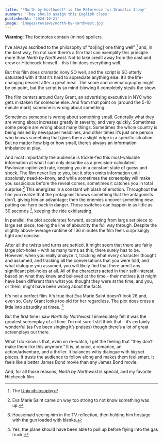 ```yaml
---
title: '*North by Northwest* is the Reference for Dramatic Irony'
summary: 'They should assign this English class'
publishedAt: '2024-10-21'
image: 'images/reviews/north-by-northwest.jpg'
---
```

**Warning**: The footnotes contain (minor) spoilers.

I’ve always ascribed to the philosophy of “do[ing] one thing well” [^1] and, in the best way, I’m not sure there’s a film that can exemplify this principle more than *North by Northwest*.  Not to take credit away from the cast and crew or Hitchcock himself - this film does everything well.  

But this film does dramatic irony SO well, and the script is SO utterly saturated with it that it’s hard to appreciate anything else.  It’s the life-changing dessert after a great meal.  The score and cinematography might be on point, but the script is so mind-blowing it completely steals the show.

The film centers around Cary Grant, an advertising executive in NYC who gets mistaken for someone else.  And from that point on (around the 5-10 minute mark) someone is wrong about something.  

Sometimes someone is wrong about something small.  Generally what they are wrong about increases greatly in severity, and very quickly.  Sometimes some people are wrong about many things.  Sometimes the whole country is being misled by newspaper headlines, and other times it’s just one person who knows something that gives them a slight edge in a specific situation.  But no matter how big or how small, there’s always an information imbalance at play.

And most importantly the audience is trickle-fed this most-valuable information at what I can only describe as a precision-calculated, Pavlovian-optimized rate, keeping you in a constant state of guess and shock.  The film never lies to you, but it often omits information until absolutely need-to-know, and while sometimes the screenplay will make you suspicious before the reveal comes, sometimes it catches you in total surprise.[^2]  This energizes in a constant whiplash of emotion.  Throughout the film you realize that the protagonist knows something that the antagonists don’t, giving him an advantage; then the enemies uncover something new, putting our hero back in danger.  These switches can happen in as little as 30 seconds [^3], keeping the ride exhilarating.

In parallel, the plot accelerates forward, escalating from large set piece to large set piece, toeing the line of absurdity the full way through.  Despite the slightly above-average runtime of 136 minutes the film feels surprisingly tight and concise.  

After all the twists and turns are settled, it might seem that there are fairly large plot-holes - with as many turns as this, there surely has to be.  However, when you really analyze it, tracking what every character thought and assumed, and tracking all the conversations that you were told, and what dialogue you assumed, you will likely find that there aren’t any significant plot-holes at all.  All of the characters acted in their self-interest, based on what they knew and believed at the time - their motives just might have been different than what you thought they were at the time, and you, or them, might have been wrong about the facts.

It's not a perfect film.  It's true that Eva Marie Saint doesn’t look 26 and, even so, Cary Grant looks too old for her regardless.  The plot does cross a little into absurdity at times. [^4]

But the first time I saw *North by Northwest* I immediately felt it was the greatest screenplay of all time.  I’m not sure I still think that - it’s certainly wonderful (as I’ve been singing it’s praises) though there’s a lot of great screenplays out there.

What I do know is that, even on re-watch, I get the feeling that “they don’t make them like this anymore.”  It is, at once, a romance, an action/adventure, and a thriller.  It balances witty dialogue with big set pieces.  It trusts the audience to follow along and makes them feel smart.  It feels like a better James Bond movie than any James Bond movie.

And, for all those reasons, *North by Northwest* is special, and my favorite Hitchcock film.



[^1]: The [Unix philosophy](https://en.wikipedia.org/wiki/Unix_philosophy)

[^2]: Eva Marie Saint came on way too strong to not know something was up.

[^3]: Housemaid seeing him in the TV reflection, then holding him hostage with the gun loaded with blanks.

[^4]: Yes, the plane should have been able to pull up before flying into the gas truck.
